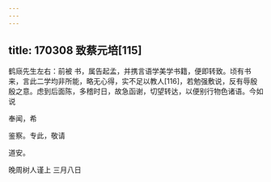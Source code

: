 ```yaml
---
---
---
```

title: 170308 致蔡元培[115]
---




鹤庼先生左右：前被 书，属告起孟，并携言语学美学书籍，便即转致。顷有书来，言此二学均非所能，略无心得，实不足以教人[116]，若勉强敷说，反有辱殷殷之意。虑到后面陈，多稽时日，故急函谢，切望转达，以便别行物色诸语。今如说

奉闻，希

鉴察。专此，敬请

道安。

晚周树人谨上 三月八日